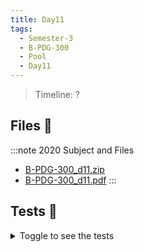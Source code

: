 ```yaml
---
title: Day11
tags:
  - Semester-3
  - B-PDG-300
  - Pool
  - Day11
---
```

> Timeline: ?


## Files 📂

:::note 2020 Subject and Files
- [B-PDG-300_d11.zip](https://github.com/Studio-17/Epitech-Subjects/raw/main/Semester-3/B-PDG-300/Pool/Day11/B-PDG-300_d11.zip)
- [B-PDG-300_d11.pdf](https://github.com/Studio-17/Epitech-Subjects/raw/main/Semester-3/B-PDG-300/Pool/Day11/B-PDG-300_d11.pdf)
:::

## Tests 🤖
<details>
  <summary>Toggle to see the tests</summary>
  <div>
Yo
  </div>
</details>

